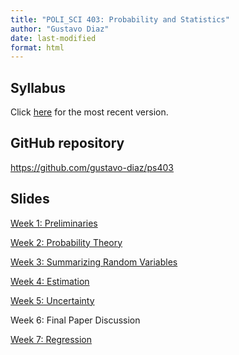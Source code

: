 ```yaml
---
title: "POLI_SCI 403: Probability and Statistics"
author: "Gustavo Diaz"
date: last-modified
format: html
---
```


## Syllabus

Click [here](/syllabus.pdf) for the most recent version.

## GitHub repository

<https://github.com/gustavo-diaz/ps403>

## Slides

[Week 1: Preliminaries](slides/week1.html)

[Week 2: Probability Theory](slides/week2.html)

[Week 3: Summarizing Random Variables](slides/week3.html)

[Week 4: Estimation](slides/week4.html)

[Week 5: Uncertainty](slides/week5.html)

Week 6: Final Paper Discussion

[Week 7: Regression](slides/week7.html)

<!-- [Week 8: Missing Data (slides/week8.html) -->

<!-- [Week 9: Causal Inference](slides/week9.html) -->